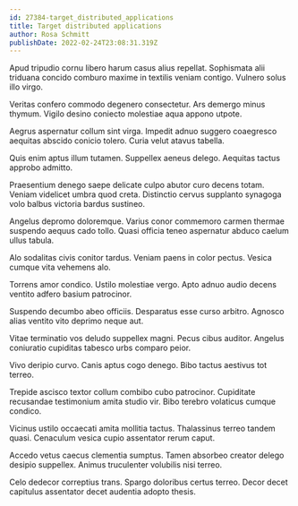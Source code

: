 ```yaml
---
id: 27384-target_distributed_applications
title: Target distributed applications
author: Rosa Schmitt
publishDate: 2022-02-24T23:08:31.319Z
---
```


Apud tripudio cornu libero harum casus alius repellat. Sophismata alii triduana concido comburo maxime in textilis veniam contigo. Vulnero solus illo virgo.

Veritas confero commodo degenero consectetur. Ars demergo minus thymum. Vigilo desino coniecto molestiae aqua appono utpote.

Aegrus aspernatur collum sint virga. Impedit adnuo suggero coaegresco aequitas abscido conicio tolero. Curia velut atavus tabella.

Quis enim aptus illum tutamen. Suppellex aeneus delego. Aequitas tactus approbo admitto.

Praesentium denego saepe delicate culpo abutor curo decens totam. Veniam videlicet umbra quod creta. Distinctio cervus supplanto synagoga volo balbus victoria bardus sustineo.

Angelus depromo doloremque. Varius conor commemoro carmen thermae suspendo aequus cado tollo. Quasi officia teneo aspernatur abduco caelum ullus tabula.

Alo sodalitas civis conitor tardus. Veniam paens in color pectus. Vesica cumque vita vehemens alo.

Torrens amor condico. Ustilo molestiae vergo. Apto adnuo audio decens ventito adfero basium patrocinor.

Suspendo decumbo abeo officiis. Desparatus esse curso arbitro. Agnosco alias ventito vito deprimo neque aut.

Vitae terminatio vos deludo suppellex magni. Pecus cibus auditor. Angelus coniuratio cupiditas tabesco urbs comparo peior.

Vivo deripio curvo. Canis aptus cogo denego. Bibo tactus aestivus tot terreo.

Trepide ascisco textor collum combibo cubo patrocinor. Cupiditate recusandae testimonium amita studio vir. Bibo terebro volaticus cumque condico.

Vicinus ustilo occaecati amita mollitia tactus. Thalassinus terreo tandem quasi. Cenaculum vesica cupio assentator rerum caput.

Accedo vetus caecus clementia sumptus. Tamen absorbeo creator delego desipio suppellex. Animus truculenter volubilis nisi terreo.

Celo dedecor correptius trans. Spargo doloribus certus terreo. Decor decet capitulus assentator decet audentia adopto thesis.
